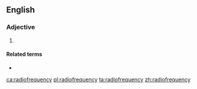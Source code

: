{{also|radio frequency|radio-frequency}}
==English==

===Adjective===
{{en-adj|-}}

# {{alternative spelling of|radio-frequency|lang=en}}

====Related terms====
* {{l|en|radio frequency}}

[[ca:radiofrequency]]
[[pl:radiofrequency]]
[[ta:radiofrequency]]
[[zh:radiofrequency]]